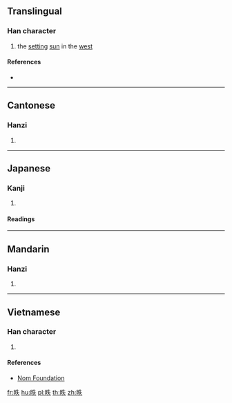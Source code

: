 ==Translingual==

===Han character===
{{Han char|rn=72|rad=日|as=05|sn=9|four=65030|canj=AHQO|ids=⿰日失}}

# the [[set]]ting [[sun]] in the [[west]]

====References====
* {{Han ref|kx=0494.050|dkj=13864|dj=0858.110|hdz=21502.010|uh=6633|ud=26163|bh=CEF2|bd=52978}}

----

==Cantonese==

===Hanzi===
{{yue-hanzi|jyut=[[dit6]]|y=dit6}}

# {{defn|lang=yue|sort=日05}}

----

==Japanese==

===Kanji===
{{ja-kanji|grade=|rs=日05}}

# {{defn|lang=ja|sort=日05}}

====Readings====
{{ja-readings|goon=[[でち]] (dechi)|kanon=[[てつ]] (tetsu)|kun=[[かたむく]] (katamuku)}}

----

==Mandarin==

===Hanzi===
{{cmn-hanzi|pin=[[dié]] ([[die2]])|wg=tieh<sup>2</sup>}}

# {{defn|lang=cmn|sort=日05}}

----

==Vietnamese==

===Han character===
{{vi-readings|rs=日05|hanviet=điệt}}

# {{defn|lang=vi|sort=日05}}

====References====
* [http://nomfoundation.org/common/nom_details.php?codepoint=6633 Nom Foundation]

[[fr:昳]]
[[hu:昳]]
[[pl:昳]]
[[th:昳]]
[[zh:昳]]